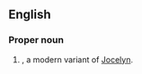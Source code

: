 ==English==

===Proper noun===
{{en-proper noun}}

# {{given name|female}}, a modern variant of [[Jocelyn]].